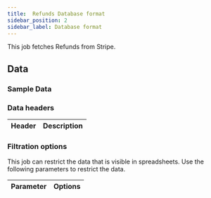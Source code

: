 ```yaml
---
title:  Refunds Database format
sidebar_position: 2
sidebar_label: Database format
---
```


This job fetches Refunds from Stripe. 

<AddJob
  template="gsheet_stripe_db_get_refunds" 
/>

## Data

### Sample Data

<Gsheet
  src="https://docs.google.com/spreadsheets/d/1yiCWVI4oGzIPUBR2Emm2YJGfpisbRnxShpuFw1MVqzE/edit#gid=2137988270"
/>


### Data headers 

| Header           | Description                                              |
|------------------|----------------------------------------------------------|




### Filtration options 

This job can restrict the data that is visible in spreadsheets. Use the following parameters to restrict the data.

| Parameter | Options |
|----|----|


